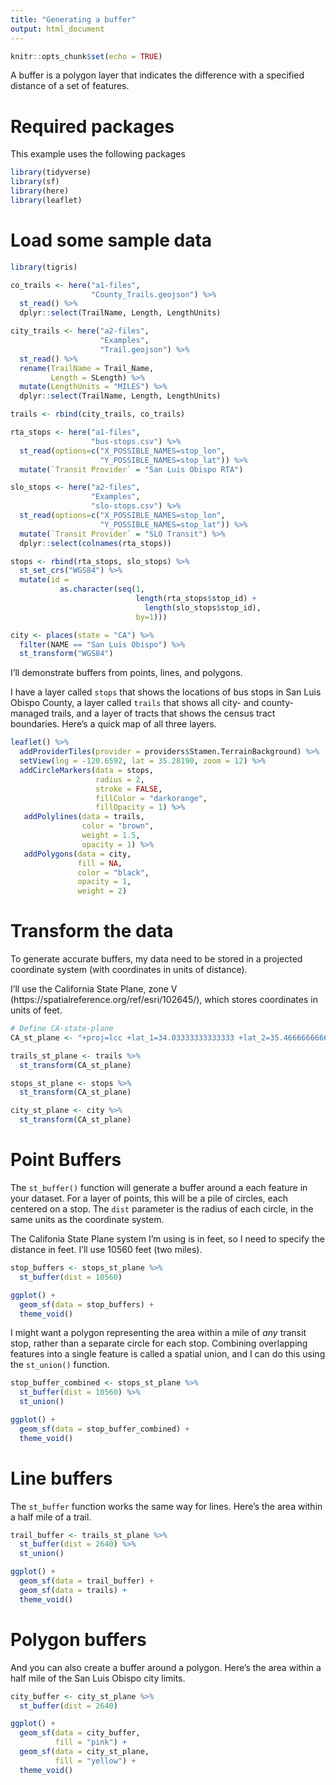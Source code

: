 ```yaml
---
title: "Generating a buffer"
output: html_document
---
```


```r
knitr::opts_chunk$set(echo = TRUE)
```

A buffer is a polygon layer that indicates the difference with
a specified distance of a set of features.

# Required packages

This example uses the following packages

```r
library(tidyverse)
library(sf)
library(here)
library(leaflet)
```

# Load some sample data

```r

library(tigris)

co_trails <- here("a1-files",
                  "County_Trails.geojson") %>%
  st_read() %>%
  dplyr::select(TrailName, Length, LengthUnits)

city_trails <- here("a2-files",
                    "Examples",
                    "Trail.geojson") %>%
  st_read() %>%
  rename(TrailName = Trail_Name,
         Length = SLength) %>%
  mutate(LengthUnits = "MILES") %>%
  dplyr::select(TrailName, Length, LengthUnits)

trails <- rbind(city_trails, co_trails) 

rta_stops <- here("a1-files",
                  "bus-stops.csv") %>%
  st_read(options=c("X_POSSIBLE_NAMES=stop_lon",
                    "Y_POSSIBLE_NAMES=stop_lat")) %>%
  mutate(`Transit Provider` = "San Luis Obispo RTA") 

slo_stops <- here("a2-files",
                  "Examples",
                  "slo-stops.csv") %>%
  st_read(options=c("X_POSSIBLE_NAMES=stop_lon",
                    "Y_POSSIBLE_NAMES=stop_lat")) %>%
  mutate(`Transit Provider` = "SLO Transit") %>%
  dplyr::select(colnames(rta_stops)) 

stops <- rbind(rta_stops, slo_stops) %>%
  st_set_crs("WGS84") %>%
  mutate(id = 
           as.character(seq(1,
                            length(rta_stops$stop_id) + 
                              length(slo_stops$stop_id),
                            by=1))) 

city <- places(state = "CA") %>%
  filter(NAME == "San Luis Obispo") %>%
  st_transform("WGS84")

```

I'll demonstrate buffers from points, lines, and polygons. 

I have a layer called `stops` that shows the locations of
bus stops in San Luis Obispo County, a layer called `trails`
that shows all city- and county- managed trails, and a layer 
of tracts that shows the census tract boundaries. Here's
a quick map of all three layers.

```r
leaflet() %>%
  addProviderTiles(provider = providers$Stamen.TerrainBackground) %>%
  setView(lng = -120.6592, lat = 35.28190, zoom = 12) %>%
  addCircleMarkers(data = stops,
                   radius = 2,
                   stroke = FALSE,
                   fillColor = "darkorange",
                   fillOpacity = 1) %>%
   addPolylines(data = trails,
                color = "brown",
                weight = 1.5,
                opacity = 1) %>%
   addPolygons(data = city,
               fill = NA,
               color = "black",
               opacity = 1,
               weight = 2)
```  

# Transform the data

To generate accurate buffers, my data need to be stored in a 
projected coordinate system (with coordinates in units of distance).

I'll use the California State Plane, zone V (https://spatialreference.org/ref/esri/102645/),
which stores coordinates in units of feet.

```r
# Define CA-state-plane
CA_st_plane <- "+proj=lcc +lat_1=34.03333333333333 +lat_2=35.46666666666667 +lat_0=33.5 +lon_0=-118 +x_0=2000000 +y_0=500000.0000000002 +ellps=GRS80 +datum=NAD83 +to_meter=0.3048006096012192 +no_defs"

trails_st_plane <- trails %>%
  st_transform(CA_st_plane)

stops_st_plane <- stops %>%
  st_transform(CA_st_plane)

city_st_plane <- city %>%
  st_transform(CA_st_plane)
```

# Point Buffers

The `st_buffer()` function will generate a buffer around a each 
feature in your dataset. For a layer of points, this will be a pile 
of circles, each centered on a stop. The `dist` parameter is the 
radius of each circle, in the same units as the coordinate system.

The Califonia State Plane system I'm using is in feet, so I need
to specify the distance in feet. I'll use 10560 feet (two miles).

```r
stop_buffers <- stops_st_plane %>%
  st_buffer(dist = 10560) 

ggplot() +
  geom_sf(data = stop_buffers) +
  theme_void()
```

I might want a polygon representing the area within a mile of _any_ 
transit stop, rather than a separate circle for each stop. Combining 
overlapping features into a single feature is called a spatial union,
and I can do this using the `st_union()` function.

```r
stop_buffer_combined <- stops_st_plane %>%
  st_buffer(dist = 10560) %>%
  st_union()

ggplot() +
  geom_sf(data = stop_buffer_combined) +
  theme_void()
```

# Line buffers

The `st_buffer` function works the same way for lines. Here's
the area within a half mile of a trail.

```r
trail_buffer <- trails_st_plane %>%
  st_buffer(dist = 2640) %>%
  st_union()

ggplot() +
  geom_sf(data = trail_buffer) +
  geom_sf(data = trails) +
  theme_void()
```

# Polygon buffers

And you can also create a buffer around a polygon. Here's
the area within a half mile of the San Luis Obispo city limits.

```r
city_buffer <- city_st_plane %>%
  st_buffer(dist = 2640)

ggplot() +
  geom_sf(data = city_buffer,
          fill = "pink") +
  geom_sf(data = city_st_plane,
          fill = "yellow") +
  theme_void()
```